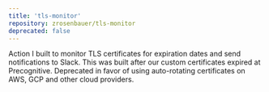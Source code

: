 ```yaml
---
title: 'tls-monitor'
repository: zrosenbauer/tls-monitor
deprecated: false
---
```


Action I built to monitor TLS certificates for expiration dates and send notifications to Slack. This was built 
after our custom certificates expired at Precognitive. Deprecated in favor of using auto-rotating certificates
on AWS, GCP and other cloud providers.